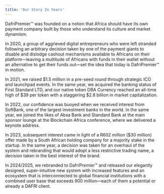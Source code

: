 ```yaml
---
title: 'Our Story In Years'
---
```


DafriPremier™ was founded on a notion that Africa should have its own payment company built by those who understand its culture and market dynamism.

In 2020, a group of aggrieved digital entrepreneurs who were left stranded following an arbitrary decision taken by one of the payment giants to disable and dislodge cashout mechanisms available to Africans on their platform—leaving a multitude of Africans with funds in their wallet without an alternative to get their funds out—set the idea that today is DafriPremier™ in motion.

In 2021, we raised &dollar;1.5 million in a pre-seed round through strategic ICO and launchpad events. In the same year, we acquired the banking status of First Standard LTD, and our native token DBA Currency reached an all-time high of &dollar;39 per token with a staggering &dollar;2.8 billion in market capitalization.

In 2022, our confidence was buoyed when we received interest from SoftBank, one of the largest investment banks in the world. In the same year, we joined the likes of Absa Bank and Standard Bank at the main sponsor lounge at the Blockchain Africa conference, where we delivered a keynote address.

In 2023, subsequent interest came in light of a R602 million (&dollar;30 million) offer made by a South African holding company for a majority stake in the startup. In the same year, a decision was taken for an overhaul of the system and rebranding that would adopt a less restrictive trading name, a decision taken in the best interest of the brand.

In 2024/2025, we rebranded to DafriPremier™ and released our elegantly designed, super-intuitive new system with increased features and an ecosystem that is interconnected to global financial institutions with a combined user base that exceeds 900 million—each of them a potential or already a DAFRI client.
